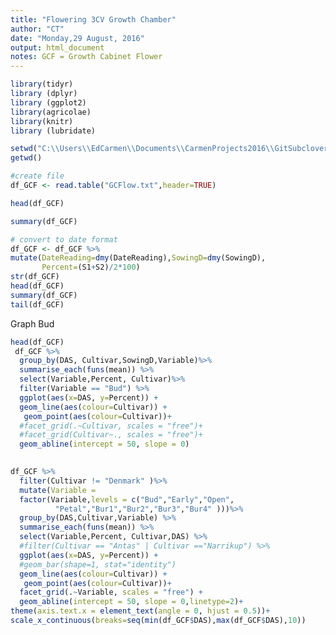 ```yaml
---
title: "Flowering 3CV Growth Chamber"
author: "CT"
date: "Monday,29 August, 2016"
output: html_document
notes: GCF = Growth Cabinet Flower 
---
```


```r
library(tidyr)
library (dplyr)
library (ggplot2)
library(agricolae)
library(knitr)
library (lubridate)

```


```r
setwd("C:\\Users\\EdCarmen\\Documents\\CarmenProjects2016\\GitSubclover\\GCFlower")
getwd()

#create file
df_GCF <- read.table("GCFlow.txt",header=TRUE)

head(df_GCF)

summary(df_GCF)

# convert to date format
df_GCF <- df_GCF %>%
mutate(DateReading=dmy(DateReading),SowingD=dmy(SowingD), 
       Percent=(S1+S2)/2*100)
str(df_GCF)
head(df_GCF)
summary(df_GCF)
tail(df_GCF)
```

Graph Bud

```r

head(df_GCF)
 df_GCF %>%
  group_by(DAS, Cultivar,SowingD,Variable)%>%
  summarise_each(funs(mean)) %>%
  select(Variable,Percent, Cultivar)%>%
  filter(Variable == "Bud") %>%
  ggplot(aes(x=DAS, y=Percent)) + 
  geom_line(aes(colour=Cultivar)) +
   geom_point(aes(colour=Cultivar))+
  #facet_grid(.~Cultivar, scales = "free")+
  #facet_grid(Cultivar~., scales = "free")+
  geom_abline(intercept = 50, slope = 0) 
  
```


```r


df_GCF %>%
  filter(Cultivar != "Denmark" )%>%
  mutate(Variable = 
  factor(Variable,levels = c("Bud","Early","Open",
          "Petal","Bur1","Bur2","Bur3","Bur4" )))%>%
  group_by(DAS,Cultivar,Variable) %>%
  summarise_each(funs(mean)) %>%
  select(Variable,Percent, Cultivar,DAS) %>%
  #filter(Cultivar == "Antas" | Cultivar =="Narrikup") %>%
  ggplot(aes(x=DAS, y=Percent)) + 
  #geom_bar(shape=1, stat="identity")
  geom_line(aes(colour=Cultivar)) +
   geom_point(aes(colour=Cultivar))+
  facet_grid(.~Variable, scales = "free") +
  geom_abline(intercept = 50, slope = 0,linetype=2)+
theme(axis.text.x = element_text(angle = 0, hjust = 0.5))+
scale_x_continuous(breaks=seq(min(df_GCF$DAS),max(df_GCF$DAS),10))
  
```

